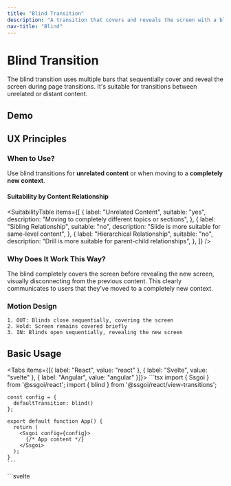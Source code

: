```yaml
---
title: "Blind Transition"
description: "A transition that covers and reveals the screen with a blind effect"
nav-title: "Blind"
---
```


# Blind Transition

The blind transition uses multiple bars that sequentially cover and reveal the screen during page transitions. It's suitable for transitions between unrelated or distant content.

## Demo

<ViewTransitionDemo type="blind" />

## UX Principles

### When to Use?

Use blind transitions for **unrelated content** or when moving to a **completely new context**.

#### Suitability by Content Relationship

<SuitabilityTable
  items={[
    {
      label: "Unrelated Content",
      suitable: "yes",
      description: "Moving to completely different topics or sections",
    },
    {
      label: "Sibling Relationship",
      suitable: "no",
      description: "Slide is more suitable for same-level content",
    },
    {
      label: "Hierarchical Relationship",
      suitable: "no",
      description: "Drill is more suitable for parent-child relationships",
    },
  ]}
/>

### Why Does It Work This Way?

The blind completely covers the screen before revealing the new screen, visually disconnecting from the previous content. This clearly communicates to users that they've moved to a completely new context.

### Motion Design

```
1. OUT: Blinds close sequentially, covering the screen
2. Hold: Screen remains covered briefly
3. IN: Blinds open sequentially, revealing the new screen
```

## Basic Usage

<Tabs items={[{ label: "React", value: "react" }, { label: "Svelte", value: "svelte" }, { label: "Angular", value: "angular" }]}>
  <TabPanel value="react">
    ```tsx
    import { Ssgoi } from '@ssgoi/react';
    import { blind } from '@ssgoi/react/view-transitions';

    const config = {
      defaultTransition: blind()
    };

    export default function App() {
      return (
        <Ssgoi config={config}>
          {/* App content */}
        </Ssgoi>
      );
    }
    ```

  </TabPanel>
  <TabPanel value="svelte">
    ```svelte
    <script>
      import { Ssgoi } from '@ssgoi/svelte';
      import { blind } from '@ssgoi/svelte/view-transitions';

      const config = {
        defaultTransition: blind()
      };
    </script>

    <Ssgoi {config}>
      <slot />
    </Ssgoi>
    ```

  </TabPanel>
  <TabPanel value="angular">
    ```typescript
    import { Component } from "@angular/core";
    import { RouterOutlet } from "@angular/router";
    import { Ssgoi } from "@ssgoi/angular";
    import { blind } from "@ssgoi/angular/view-transitions";
    import type { SsgoiConfig } from "@ssgoi/angular";

    @Component({
      selector: "app-root",
      standalone: true,
      imports: [RouterOutlet, Ssgoi],
      template: `
        <div
          ssgoi
          [config]="config"
          style="position: relative; min-height: 100vh;"
        >
          <router-outlet />
        </div>
      `
    })
    export class AppComponent {
      config: SsgoiConfig = {
        defaultTransition: blind()
      };
    }
    ```
  </TabPanel>
</Tabs>

## Options

```typescript
interface BlindOptions {
  // Spring config
  inSpring?: SpringConfig; // IN animation (default: { stiffness: 75, damping: 25 })
  outSpring?: SpringConfig; // OUT animation (default: { stiffness: 80, damping: 25 })

  // Timing
  transitionDelay?: number; // Delay between OUT and IN (default: 300ms)
  staggerDelay?: number; // Delay between blinds (default: 100ms)

  // Visual
  blindCount?: number; // Number of blinds (default: 10)
  direction?: "horizontal" | "vertical"; // Direction (default: 'horizontal')
  blindColor?: string; // Color (default: '#000000')
}
```

### Customization Examples

```tsx
// Fast transition
blind({
  staggerDelay: 20,
  transitionDelay: 100,
});

// Vertical blinds
blind({
  direction: "vertical",
  blindCount: 15,
});

// Smooth transition
blind({
  outSpring: { stiffness: 60, damping: 20 },
  inSpring: { stiffness: 50, damping: 18 },
});

// Color change
blind({
  blindColor: "#1a1a1a",
});
```

## Real-World Examples

### Home to Settings

```tsx
{
  from: '/home',
  to: '/settings',
  transition: blind()
}
```

### Between Categories

```tsx
{
  from: '/shop/*',
  to: '/blog/*',
  transition: blind({
    blindCount: 12,
    staggerDelay: 25
  })
}
```

### Dashboard After Login

```tsx
{
  from: '/login',
  to: '/dashboard',
  transition: blind({
    transitionDelay: 500,
    blindColor: '#0f172a'
  })
}
```

## Comparison with Other Transitions

- **vs Fade**: Blind provides more dramatic and clear separation
- **vs Slide**: Blind has no directionality, suitable for unrelated content
- **vs Drill**: Blind is used for horizontal movement without hierarchy

## Performance Considerations

- Blinds are dynamically created and automatically removed after animation
- Uses GPU acceleration for smooth animations
- More than 20 blinds may impact performance on low-end devices
